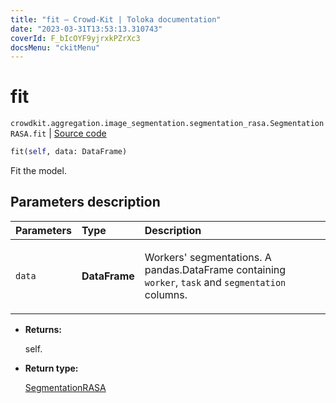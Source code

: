 ```yaml
---
title: "fit — Crowd-Kit | Toloka documentation"
date: "2023-03-31T13:53:13.310743"
coverId: F_bIcOYF9yjrxkPZrXc3
docsMenu: "ckitMenu"
---
```


# fit

`crowdkit.aggregation.image_segmentation.segmentation_rasa.SegmentationRASA.fit` | [Source code](https://github.com/Toloka/crowd-kit/blob/v1.2.1/crowdkit/aggregation/image_segmentation/segmentation_rasa.py#L110)

```python
fit(self, data: DataFrame)
```

Fit the model.

## Parameters description

| Parameters | Type | Description |
| :----------| :----| :-----------|
`data`|**DataFrame**|<p>Workers' segmentations. A pandas.DataFrame containing `worker`, `task` and `segmentation` columns.</p>

* **Returns:**

  self.

* **Return type:**

  [SegmentationRASA](/docs/crowd-kit/reference/crowdkit.aggregation.image_segmentation.segmentation_rasa.SegmentationRASA)